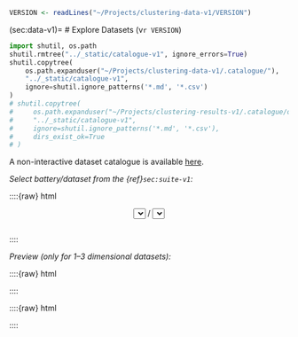 ```r
VERSION <- readLines("~/Projects/clustering-data-v1/VERSION")
```

(sec:data-v1)=
# Explore Datasets (v`r VERSION`)

```python
import shutil, os.path
shutil.rmtree("../_static/catalogue-v1", ignore_errors=True)
shutil.copytree(
    os.path.expanduser("~/Projects/clustering-data-v1/.catalogue/"),
    "../_static/catalogue-v1",
    ignore=shutil.ignore_patterns('*.md', '*.csv')
)
# shutil.copytree(
#     os.path.expanduser("~/Projects/clustering-results-v1/.catalogue/original/"),
#     "../_static/catalogue-v1",
#     ignore=shutil.ignore_patterns('*.md', '*.csv'),
#     dirs_exist_ok=True
# )
```

A non-interactive dataset catalogue is available
[here](https://github.com/gagolews/clustering-data-v1/tree/master/.catalogue).

*Select battery/dataset from the {ref}`sec:suite-v1`:*

::::{raw} html
<form style="margin-bottom: 2em">

<div style="text-align: center">
<span id="select_prev" class="btn btn-neutral float-left" title="Previous dataset"><span class="fa fa-arrow-circle-left" aria-hidden="true"></span></span>

<select id="select_battery" name="select_battery" class="btn btn-neutral">
</select>
/
<select id="select_dataset" name="select_dataset" class="btn btn-neutral">
</select>

<span id="select_next" class="btn btn-neutral float-right" title="Next dataset"><span class="fa fa-arrow-circle-right" aria-hidden="true"></span></span>
</div>

</form>
::::


*Preview (only for 1–3 dimensional datasets):*

::::{raw} html

<div id="dataset_showcase">

</div>
::::




::::{raw} html
<script type="text/javascript">

var suite =
```python
import pandas as pd
import json

batteries = [
    "wut", "sipu", "fcps", "graves", "other",
    "uci", "mnist", "g2mg", "h2mg"
]

suite = dict()
for battery in batteries:
    x = pd.read_csv(
        "~/Projects/clustering-data-v1/.catalogue/%s.csv" % battery
    )

    suite[battery] = dict()
    for dataset, labels in x.groupby("dataset", sort=False).labels:
        suite[battery][dataset] = labels.to_list()

print(json.dumps(suite))
```
;
</script>

<script type="text/javascript">
```r
cat(readLines("include-dataset-browser.js"), sep="\n")
```
</script>
::::
